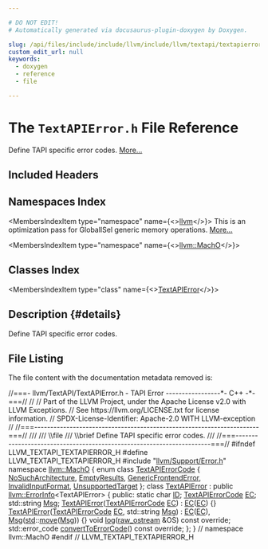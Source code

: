 ```yaml
---

# DO NOT EDIT!
# Automatically generated via docusaurus-plugin-doxygen by Doxygen.

slug: /api/files/include/include/llvm/include/llvm/textapi/textapierror-h
custom_edit_url: null
keywords:
  - doxygen
  - reference
  - file

---
```





# The `TextAPIError.h` File Reference

<DoxygenPage pluginConfig={pluginConfig}>

Define TAPI specific error codes. <a href="#details">More...</a>

## Included Headers

<IncludesList>
<IncludesListItem
  filePath="llvm/Support/Error.h"
  permalink="/docs/api/files/include/include/llvm/include/llvm/support/error-h"
  isLocal="true" />
</IncludesList>

## Namespaces Index

<MembersIndex>

<MembersIndexItem
  type="namespace"
  name={<><a href="/docs/api/namespaces/llvm">llvm</a></>}>
This is an optimization pass for GlobalISel generic memory operations. <a href="/docs/api/namespaces/llvm/#details">More...</a>
</MembersIndexItem>

<MembersIndexItem
  type="namespace"
  name={<><a href="/docs/api/namespaces/llvm/macho">llvm::MachO</a></>}>
</MembersIndexItem>

</MembersIndex>

## Classes Index

<MembersIndex>

<MembersIndexItem
  type="class"
  name={<><a href="/docs/api/classes/llvm/macho/textapierror">TextAPIError</a></>}>
</MembersIndexItem>

</MembersIndex>

## Description {#details}

Define TAPI specific error codes.

## File Listing

The file content with the documentation metadata removed is:

<ProgramListing>

<Link id="l00001" /><CodeLine lineNumber="1"><Highlight kind="comment">//===- llvm/TextAPI/TextAPIError.h - TAPI Error -----------------&#42;- C++ -&#42;-===//</Highlight><Highlight kind="normal"></Highlight></CodeLine>
<Link id="l00002" /><CodeLine lineNumber="2"><Highlight kind="normal"></Highlight><Highlight kind="comment">//</Highlight><Highlight kind="normal"></Highlight></CodeLine>
<Link id="l00003" /><CodeLine lineNumber="3"><Highlight kind="normal"></Highlight><Highlight kind="comment">// Part of the LLVM Project, under the Apache License v2.0 with LLVM Exceptions.</Highlight><Highlight kind="normal"></Highlight></CodeLine>
<Link id="l00004" /><CodeLine lineNumber="4"><Highlight kind="normal"></Highlight><Highlight kind="comment">// See https://llvm.org/LICENSE.txt for license information.</Highlight><Highlight kind="normal"></Highlight></CodeLine>
<Link id="l00005" /><CodeLine lineNumber="5"><Highlight kind="normal"></Highlight><Highlight kind="comment">// SPDX-License-Identifier: Apache-2.0 WITH LLVM-exception</Highlight><Highlight kind="normal"></Highlight></CodeLine>
<Link id="l00006" /><CodeLine lineNumber="6"><Highlight kind="normal"></Highlight><Highlight kind="comment">//</Highlight><Highlight kind="normal"></Highlight></CodeLine>
<Link id="l00007" /><CodeLine lineNumber="7"><Highlight kind="normal"></Highlight><Highlight kind="comment">//===----------------------------------------------------------------------===//</Highlight><Highlight kind="comment"></Highlight></CodeLine>
<Link id="l00008" /><CodeLine lineNumber="8"><Highlight kind="comment">///</Highlight></CodeLine>
<Link id="l00009" /><CodeLine lineNumber="9"><Highlight kind="comment">/// \\file</Highlight></CodeLine>
<Link id="l00010" /><CodeLine lineNumber="10"><Highlight kind="comment">/// \\brief Define TAPI specific error codes.</Highlight></CodeLine>
<Link id="l00011" /><CodeLine lineNumber="11"><Highlight kind="comment">///</Highlight><Highlight kind="normal"></Highlight></CodeLine>
<Link id="l00012" /><CodeLine lineNumber="12"><Highlight kind="normal"></Highlight><Highlight kind="comment">//===----------------------------------------------------------------------===//</Highlight><Highlight kind="normal"></Highlight></CodeLine>
<Link id="l00013" /><CodeLine lineNumber="13"><Highlight kind="normal"></Highlight></CodeLine>
<Link id="l00014" /><CodeLine lineNumber="14"><Highlight kind="normal"></Highlight><Highlight kind="preprocessor">#ifndef LLVM&#95;TEXTAPI&#95;TEXTAPIERROR&#95;H</Highlight><Highlight kind="normal"></Highlight></CodeLine>
<Link id="l00015" /><CodeLine lineNumber="15"><Highlight kind="normal"></Highlight><Highlight kind="preprocessor">#define LLVM&#95;TEXTAPI&#95;TEXTAPIERROR&#95;H</Highlight><Highlight kind="normal"></Highlight></CodeLine>
<Link id="l00016" /><CodeLine lineNumber="16"><Highlight kind="normal"></Highlight></CodeLine>
<Link id="l00017" /><CodeLine lineNumber="17"><Highlight kind="normal"></Highlight><Highlight kind="preprocessor">#include &quot;<a href="/docs/api/files/include/include/llvm/include/llvm/support/error-h">llvm/Support/Error.h</a>&quot;</Highlight><Highlight kind="normal"></Highlight></CodeLine>
<Link id="l00018" /><CodeLine lineNumber="18"><Highlight kind="normal"></Highlight></CodeLine>
<Link id="l00019" /><CodeLine lineNumber="19"><Highlight kind="normal"></Highlight><Highlight kind="keyword">namespace </Highlight><Highlight kind="normal"><a href="/docs/api/namespaces/llvm/macho">llvm::MachO</a> &#123;</Highlight></CodeLine>
<Link id="l00020" /><CodeLine lineNumber="20" lineLink="/docs/api/namespaces/llvm/macho/#a915d40ccd86e41a5ffd31c941a9f566b"><Highlight kind="normal"></Highlight><Highlight kind="keyword">enum class</Highlight><Highlight kind="normal"> <a href="/docs/api/namespaces/llvm/macho/#a915d40ccd86e41a5ffd31c941a9f566b">TextAPIErrorCode</a> &#123;</Highlight></CodeLine>
<Link id="l00021" /><CodeLine lineNumber="21" lineLink="/docs/api/namespaces/llvm/macho/#a915d40ccd86e41a5ffd31c941a9f566bad344345f7bda569a935ca90209857a5e"><Highlight kind="normal">  <a href="/docs/api/namespaces/llvm/macho/#a915d40ccd86e41a5ffd31c941a9f566bad344345f7bda569a935ca90209857a5e">NoSuchArchitecture</a>,</Highlight></CodeLine>
<Link id="l00022" /><CodeLine lineNumber="22" lineLink="/docs/api/namespaces/llvm/macho/#a915d40ccd86e41a5ffd31c941a9f566ba54a20ba047c364535e51890a7f67faee"><Highlight kind="normal">  <a href="/docs/api/namespaces/llvm/macho/#a915d40ccd86e41a5ffd31c941a9f566ba54a20ba047c364535e51890a7f67faee">EmptyResults</a>,</Highlight></CodeLine>
<Link id="l00023" /><CodeLine lineNumber="23" lineLink="/docs/api/namespaces/llvm/macho/#a915d40ccd86e41a5ffd31c941a9f566ba207cc866694e994ce2d7b732a0c9fb22"><Highlight kind="normal">  <a href="/docs/api/namespaces/llvm/macho/#a915d40ccd86e41a5ffd31c941a9f566ba207cc866694e994ce2d7b732a0c9fb22">GenericFrontendError</a>,</Highlight></CodeLine>
<Link id="l00024" /><CodeLine lineNumber="24" lineLink="/docs/api/namespaces/llvm/macho/#a915d40ccd86e41a5ffd31c941a9f566bafbd5beaa8bad8c7dda3244817df9edcb"><Highlight kind="normal">  <a href="/docs/api/namespaces/llvm/macho/#a915d40ccd86e41a5ffd31c941a9f566bafbd5beaa8bad8c7dda3244817df9edcb">InvalidInputFormat</a>,</Highlight></CodeLine>
<Link id="l00025" /><CodeLine lineNumber="25" lineLink="/docs/api/namespaces/llvm/macho/#a915d40ccd86e41a5ffd31c941a9f566ba12ddb6a1a15e913daa50def1f393d1d7"><Highlight kind="normal">  <a href="/docs/api/namespaces/llvm/macho/#a915d40ccd86e41a5ffd31c941a9f566ba12ddb6a1a15e913daa50def1f393d1d7">UnsupportedTarget</a></Highlight></CodeLine>
<Link id="l00026" /><CodeLine lineNumber="26"><Highlight kind="normal">&#125;;</Highlight></CodeLine>
<Link id="l00027" /><CodeLine lineNumber="27"><Highlight kind="normal"></Highlight></CodeLine>
<Link id="l00028" /><CodeLine lineNumber="28" lineLink="/docs/api/classes/llvm/macho/textapierror"><Highlight kind="normal"></Highlight><Highlight kind="keyword">class </Highlight><Highlight kind="normal"><a href="/docs/api/classes/llvm/macho/textapierror/#a04f75acb2987d0bfbee16ec3815d9524">TextAPIError</a> : </Highlight><Highlight kind="keyword">public</Highlight><Highlight kind="normal"> <a href="/docs/api/classes/llvm/errorinfo">llvm::ErrorInfo</a>&lt;TextAPIError&gt; &#123;</Highlight></CodeLine>
<Link id="l00029" /><CodeLine lineNumber="29"><Highlight kind="normal"></Highlight><Highlight kind="keyword">public</Highlight><Highlight kind="normal">:</Highlight></CodeLine>
<Link id="l00030" /><CodeLine lineNumber="30" lineLink="/docs/api/classes/llvm/macho/textapierror/#a6b0ff1ee8be28122b115b4d4f3dc03e7"><Highlight kind="normal">  </Highlight><Highlight kind="keyword">static</Highlight><Highlight kind="normal"> </Highlight><Highlight kind="keywordtype">char</Highlight><Highlight kind="normal"> <a href="/docs/api/classes/llvm/macho/textapierror/#a6b0ff1ee8be28122b115b4d4f3dc03e7">ID</a>;</Highlight></CodeLine>
<Link id="l00031" /><CodeLine lineNumber="31" lineLink="/docs/api/classes/llvm/macho/textapierror/#a27f1c894339ce0032687f18569e7aa5d"><Highlight kind="normal">  <a href="/docs/api/namespaces/llvm/macho/#a915d40ccd86e41a5ffd31c941a9f566b">TextAPIErrorCode</a> <a href="/docs/api/classes/llvm/macho/textapierror/#a27f1c894339ce0032687f18569e7aa5d">EC</a>;</Highlight></CodeLine>
<Link id="l00032" /><CodeLine lineNumber="32" lineLink="/docs/api/classes/llvm/macho/textapierror/#af7f267e25e77e608a2fe62a420a45ff6"><Highlight kind="normal">  std::string <a href="/docs/api/classes/llvm/macho/textapierror/#af7f267e25e77e608a2fe62a420a45ff6">Msg</a>;</Highlight></CodeLine>
<Link id="l00033" /><CodeLine lineNumber="33"><Highlight kind="normal"></Highlight></CodeLine>
<Link id="l00034" /><CodeLine lineNumber="34" lineLink="/docs/api/classes/llvm/macho/textapierror/#a04f75acb2987d0bfbee16ec3815d9524"><Highlight kind="normal">  <a href="/docs/api/classes/llvm/macho/textapierror/#a04f75acb2987d0bfbee16ec3815d9524">TextAPIError</a>(<a href="/docs/api/namespaces/llvm/macho/#a915d40ccd86e41a5ffd31c941a9f566b">TextAPIErrorCode</a> <a href="/docs/api/classes/llvm/macho/textapierror/#a27f1c894339ce0032687f18569e7aa5d">EC</a>) : <a href="/docs/api/classes/llvm/macho/textapierror/#a27f1c894339ce0032687f18569e7aa5d">EC</a>(<a href="/docs/api/classes/llvm/macho/textapierror/#a27f1c894339ce0032687f18569e7aa5d">EC</a>) &#123;&#125;</Highlight></CodeLine>
<Link id="l00035" /><CodeLine lineNumber="35" lineLink="/docs/api/classes/llvm/macho/textapierror/#a17564f44747f86e5dedf25ed4cebfb0f"><Highlight kind="normal">  <a href="/docs/api/classes/llvm/macho/textapierror/#a17564f44747f86e5dedf25ed4cebfb0f">TextAPIError</a>(<a href="/docs/api/namespaces/llvm/macho/#a915d40ccd86e41a5ffd31c941a9f566b">TextAPIErrorCode</a> <a href="/docs/api/classes/llvm/macho/textapierror/#a27f1c894339ce0032687f18569e7aa5d">EC</a>, std::string <a href="/docs/api/classes/llvm/macho/textapierror/#af7f267e25e77e608a2fe62a420a45ff6">Msg</a>)</Highlight></CodeLine>
<Link id="l00036" /><CodeLine lineNumber="36"><Highlight kind="normal">      : <a href="/docs/api/classes/llvm/macho/textapierror/#a27f1c894339ce0032687f18569e7aa5d">EC</a>(<a href="/docs/api/classes/llvm/macho/textapierror/#a27f1c894339ce0032687f18569e7aa5d">EC</a>), <a href="/docs/api/classes/llvm/macho/textapierror/#af7f267e25e77e608a2fe62a420a45ff6">Msg</a>(<a href="/docs/api/namespaces/std">std</a>::<a href="/docs/api/namespaces/llvm/#abfc9c7ecf70f66901e439f7c04ef3dbb">move</a>(<a href="/docs/api/classes/llvm/macho/textapierror/#af7f267e25e77e608a2fe62a420a45ff6">Msg</a>)) &#123;&#125;</Highlight></CodeLine>
<Link id="l00037" /><CodeLine lineNumber="37"><Highlight kind="normal"></Highlight></CodeLine>
<Link id="l00038" /><CodeLine lineNumber="38"><Highlight kind="normal">  </Highlight><Highlight kind="keywordtype">void</Highlight><Highlight kind="normal"> <a href="/docs/api/classes/llvm/macho/textapierror/#a0a946fd1dbebac74642efc6b4dd9ea97">log</a>(<a href="/docs/api/classes/llvm/raw-ostream">raw&#95;ostream</a> &amp;OS) </Highlight><Highlight kind="keyword">const override</Highlight><Highlight kind="normal">;</Highlight></CodeLine>
<Link id="l00039" /><CodeLine lineNumber="39"><Highlight kind="normal">  std::error&#95;code <a href="/docs/api/classes/llvm/macho/textapierror/#a41b3ce4e07bead732805aa365094d037">convertToErrorCode</a>() </Highlight><Highlight kind="keyword">const override</Highlight><Highlight kind="normal">;</Highlight></CodeLine>
<Link id="l00040" /><CodeLine lineNumber="40"><Highlight kind="normal">&#125;;</Highlight></CodeLine>
<Link id="l00041" /><CodeLine lineNumber="41"><Highlight kind="normal"></Highlight></CodeLine>
<Link id="l00042" /><CodeLine lineNumber="42"><Highlight kind="normal">&#125; </Highlight><Highlight kind="comment">// namespace llvm::MachO</Highlight><Highlight kind="normal"></Highlight></CodeLine>
<Link id="l00043" /><CodeLine lineNumber="43"><Highlight kind="normal"></Highlight><Highlight kind="preprocessor">#endif </Highlight><Highlight kind="comment">// LLVM&#95;TEXTAPI&#95;TEXTAPIERROR&#95;H</Highlight><Highlight kind="normal"></Highlight></CodeLine>

</ProgramListing>

</DoxygenPage>
